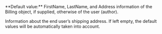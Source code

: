   

  

  

  
<ParamField body="Shipping" type="string" >
**Default value:** FirstName, LastName, and Address information of the Billing object, if supplied, otherwise of the user (author).

Information about the end user’s shipping address. If left empty, the default values will be automatically taken into account.   

<Expandable title="properties">  
<FirstName />  
  
<LastName />  
  
<Address1 />  
  

</Expandable> 
</ParamField>